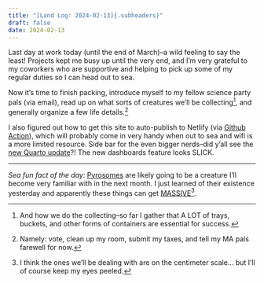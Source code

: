 ```yaml
---
title: "[Land Log: 2024-02-13]{.subheaders}"
draft: false
date: 2024-02-13
---
```


::: {.div .bodyfont}

Last day at work today (until the end of March)--a wild feeling to say the least! Projects kept me busy up until the very end, and I'm very grateful to my coworkers who are supportive and helping to pick up some of my regular duties so I can head out to sea. 

Now it's time to finish packing, introduce myself to my fellow science party pals (via email), read up on what sorts of creatures we'll be collecting^[And how we do the collecting--so far I gather that A LOT of trays, buckets, and other forms of containers are essential for success.], and generally organize a few life details.^[Namely: vote, clean up my room, submit my taxes, and tell my MA pals farewell for now.]

I also figured out how to get this site to auto-publish to Netlify (via [Github Action](https://quarto.org/docs/publishing/netlify.html#github-action)), which will probably come in very handy when out to sea and wifi is a more limited resource. Side bar for the even bigger nerds--did y'all see the [new Quarto update](https://quarto.org/docs/blog/posts/2024-01-24-1.4-release/)?! The new dashboards feature looks SLICK.

----
*Sea fun fact of the day:* [Pyrosomes](https://en.wikipedia.org/wiki/Pyrosome) are likely going to be a creature I'll become very familiar with in the next month. I just learned of their existence yesterday and apparently these things can get [MASSIVE](https://www.youtube.com/watch?v=5EQGA_4BZ5s)^[I think the ones we'll be dealing with are on the centimeter scale... but I'll of course keep my eyes peeled.].

:::